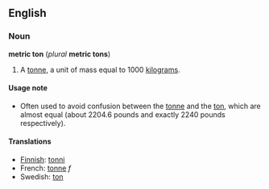 ==English==
===Noun===
'''metric ton''' (''plural'' '''metric tons''')

#A [[tonne]], a unit of mass equal to 1000 [[kilogram]]s.

====Usage note====
*Often used to avoid confusion between the [[tonne]] and the [[ton]], which are almost equal (about 2204.6 pounds and exactly 2240 pounds respectively).

====Translations====
*[[Finnish]]: [[tonni]]
*French: [[tonne]] ''f''
*Swedish: [[ton#Swedish|ton]]